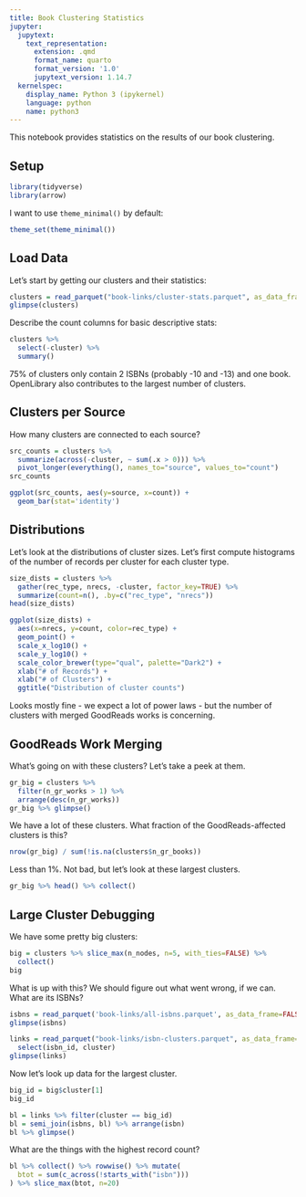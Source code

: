 ```yaml
---
title: Book Clustering Statistics
jupyter:
  jupytext:
    text_representation:
      extension: .qmd
      format_name: quarto
      format_version: '1.0'
      jupytext_version: 1.14.7
  kernelspec:
    display_name: Python 3 (ipykernel)
    language: python
    name: python3
---
```



This notebook provides statistics on the results of our book clustering.


## Setup

```r
library(tidyverse)
library(arrow)
```

I want to use `theme_minimal()` by default:

```r
theme_set(theme_minimal())
```

## Load Data

Let's start by getting our clusters and their statistics:

```r
clusters = read_parquet("book-links/cluster-stats.parquet", as_data_frame=FALSE)
glimpse(clusters)
```

Describe the count columns for basic descriptive stats:

```r
clusters %>%
  select(-cluster) %>%
  summary()
```

75% of clusters only contain 2 ISBNs (probably -10 and -13) and one book. OpenLibrary also contributes to the largest number of clusters.

## Clusters per Source

How many clusters are connected to each source?

```r
src_counts = clusters %>%
  summarize(across(-cluster, ~ sum(.x > 0))) %>%
  pivot_longer(everything(), names_to="source", values_to="count")
src_counts
```

```r
ggplot(src_counts, aes(y=source, x=count)) +
  geom_bar(stat='identity')
```

## Distributions

Let's look at the distributions of cluster sizes.  Let's first compute histograms
of the number of records per cluster for each cluster type.

```r
size_dists = clusters %>%
  gather(rec_type, nrecs, -cluster, factor_key=TRUE) %>%
  summarize(count=n(), .by=c("rec_type", "nrecs"))
head(size_dists)
```

```r
ggplot(size_dists) +
  aes(x=nrecs, y=count, color=rec_type) +
  geom_point() +
  scale_x_log10() +
  scale_y_log10() +
  scale_color_brewer(type="qual", palette="Dark2") +
  xlab("# of Records") +
  xlab("# of Clusters") +
  ggtitle("Distribution of cluster counts")
```

Looks mostly fine - we expect a lot of power laws - but the number of clusters with merged GoodReads works is concerning.

## GoodReads Work Merging

What's going on with these clusters? Let's take a peek at them.

```r
gr_big = clusters %>%
  filter(n_gr_works > 1) %>%
  arrange(desc(n_gr_works))
gr_big %>% glimpse()
```

We have a lot of these clusters. What fraction of the GoodReads-affected clusters is this?

```r
nrow(gr_big) / sum(!is.na(clusters$n_gr_books))
```

Less than 1%. Not bad, but let's look at these largest clusters.

```r
gr_big %>% head() %>% collect()
```

## Large Cluster Debugging

We have some pretty big clusters:

```r
big = clusters %>% slice_max(n_nodes, n=5, with_ties=FALSE) %>%
  collect()
big
```

What is up with this? We should figure out what went wrong, if we can.  What are its ISBNs?

```r
isbns = read_parquet('book-links/all-isbns.parquet', as_data_frame=FALSE)
glimpse(isbns)
```

```r
links = read_parquet("book-links/isbn-clusters.parquet", as_data_frame=FALSE) %>%
  select(isbn_id, cluster)
glimpse(links)
```

Now let's look up data for the largest cluster.

```r
big_id = big$cluster[1]
big_id
```

```r
bl = links %>% filter(cluster == big_id)
bl = semi_join(isbns, bl) %>% arrange(isbn)
bl %>% glimpse()
```

What are the things with the highest record count?

```r
bl %>% collect() %>% rowwise() %>% mutate(
  btot = sum(c_across(!starts_with("isbn")))
) %>% slice_max(btot, n=20)
```
